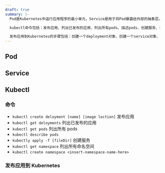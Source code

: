```yaml
---
draft: true
summary: |-
  Pod是Kubernetes中运行应用程序的最小单元，Service是用于将Pod暴露给外部的抽象层，kubectl是Kubernetes的命令行工具。

  kubectl命令包括：发布应用、列出已发布的应用、列出所有pods、描述pods、创建服务、列出所有命名空间、创建命名空间。

  发布应用到Kubernetes的步骤包括：创建一个deployment对象、创建一个service对象、等待deployment和service创建完成。
---
```


## Pod

## Service

## Kubectl

### 命令

- `kubectl create deloyment [name] [image loction]` 发布应用
- `kubectl get deloyments` 列出已发布的应用
- `kubectl get pods` 列出所有 pods
- `kubectl describe pods`
- `kubectly apply -f [fileDir]` 创建服务
- `kubectl get namespace` 列出所有命名空间
- `kubectl create namespace <insert-namespace-name-here>`

### 发布应用到 Kubernetes
